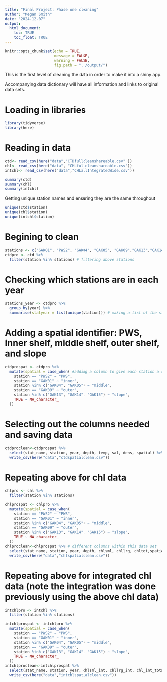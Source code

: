 ```yaml
---
title: "Final Project: Phase one cleaning"
author: "Megan Smith"
date: "2024-12-07"
output: 
  html_document:
    toc: TRUE
    toc_float: TRUE
---
```


```r
knitr::opts_chunk$set(echo = TRUE,
                      message = FALSE,
                      warning = FALSE,
                      fig.path = "../output/")
```

This is the first level of cleaning the data in order to make it into a shiny app. 

 Accompanying data dictionary will have all information and links to original data sets. 


# Loading in libraries 
```r
library(tidyverse)
library(here)
```

# Reading in data
```r
ctd<- read_csv(here("data","CTDfullcleanshareable.csv" ))
chl<- read_csv(here("data", "CHLfullcleanshareable.csv"))
intchl<- read_csv(here("data","CHLallIntegratedWide.csv"))
```

```r
summary(ctd)
summary(chl)
summary(intchl)
```
Getting unique station names and ensuring they are the same throughout 
```r
unique(ctd$station)
unique(chl$station)
unique(intchl$station)
```
# Begining to clean 
```r
stations <- c("GAK01", "PWS2", "GAK04", "GAK05", "GAK09","GAK13","GAK14","GAK15") # these are the only stations I want to keep
ctdpro <- ctd %>% 
  filter(station %in% stations) # filtering above stations
```
# Checking which stations are in each year
```r
stations_year <- ctdpro %>% 
  group_by(year) %>% 
  summarise(statyear = list(unique(station))) # making a list of the stations for each year
```
# Adding a spatial identifier: PWS, inner shelf, middle shelf, outer shelf, and slope
```r
ctdprospat <- ctdpro %>% 
  mutate(spatial = case_when( #adding a column to give each station a spatial identifier
    station == "PWS2" ~ "PWS",
    station == "GAK01" ~ "inner",
    station %in% c("GAK04", "GAK05") ~ "middle",
    station == "GAK09" ~ "outer",
    station %in% c("GAK13", "GAK14", "GAK15") ~ "slope", 
    TRUE ~ NA_character_  
  ))
```

# Selecting out the columns needed and saving data 
```r
ctdproclean<-ctdprospat %>% 
  select(stat_name, station, year, depth, temp, sal, dens, spatial) %>% 
  write_csv(here("data","ctdspatialclean.csv"))
```

# Repeating above for chl data 
```r
chlpro <- chl %>% 
  filter(station %in% stations)

chlprospat <- chlpro %>% 
  mutate(spatial = case_when(
    station == "PWS2" ~ "PWS",
    station == "GAK01" ~ "inner",
    station %in% c("GAK04", "GAK05") ~ "middle",
    station == "GAK09" ~ "outer",
    station %in% c("GAK13", "GAK14", "GAK15") ~ "slope",
    TRUE ~ NA_character_  
  ))
chlproclean<-chlprospat %>% # different columns within this data set
  select(stat_name, station, year, depth, chlsml, chllrg, chltot,spatial) %>% 
  write_csv(here("data","chlspatialclean.csv"))
```

# Repeating above for integrated chl data (note the integration was done previously using the above chl data)
```r
intchlpro <- intchl %>% 
  filter(station %in% stations)

intchlprospat <- intchlpro %>% 
  mutate(spatial = case_when(
    station == "PWS2" ~ "PWS",
    station == "GAK01" ~ "inner",
    station %in% c("GAK04", "GAK05") ~ "middle",
    station == "GAK09" ~ "outer",
    station %in% c("GAK13", "GAK14", "GAK15") ~ "slope",
    TRUE ~ NA_character_  
  ))
intchlproclean<-intchlprospat %>% 
  select(stat_name, station, year, chlsml_int, chllrg_int, chl_int_total,spatial) %>% # slightly different column names, but all three data sets are generally the same 
  write_csv(here("data","intchlspatialclean.csv"))
```

